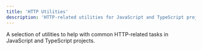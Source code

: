 ```yaml
---
title: 'HTTP Utilities'
description: 'HTTP-related utilities for JavaScript and TypeScript projects.'
---
```



A selection of utilities to help with common HTTP-related tasks in JavaScript and TypeScript projects.

<TypeDoc />
